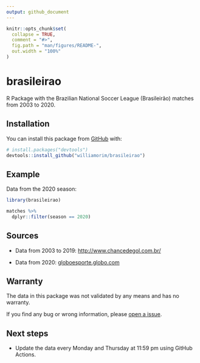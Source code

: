 ```yaml
---
output: github_document
---
```


<!-- README.md is generated from README.Rmd. Please edit that file -->

```r
knitr::opts_chunk$set(
  collapse = TRUE,
  comment = "#>",
  fig.path = "man/figures/README-",
  out.width = "100%"
)
```

# brasileirao

R Package with the Brazilian National Soccer League (Brasileirão) matches from 2003 to 2020.

## Installation

You can install this package from [GitHub](https://github.com/) with:

``` r
# install.packages("devtools")
devtools::install_github("williamorim/brasileirao")
```

## Example

Data from the 2020 season:

```r
library(brasileirao)

matches %>% 
  dplyr::filter(season == 2020)
```

## Sources

- Data from 2003 to 2019: [http://www.chancedegol.com.br/](http://www.chancedegol.com.br/)

- Data from 2020: [globoesporte.globo.com](https://globoesporte.globo.com/futebol/brasileirao-serie-a/)

## Warranty

The data in this package was not validated by any means and has no warranty.

If you find any bug or wrong information, please [open a issue](https://github.com/williamorim/brasileirao/issues).

## Next steps

- Update the data every Monday and Thursday at 11:59 pm using GitHub Actions.


